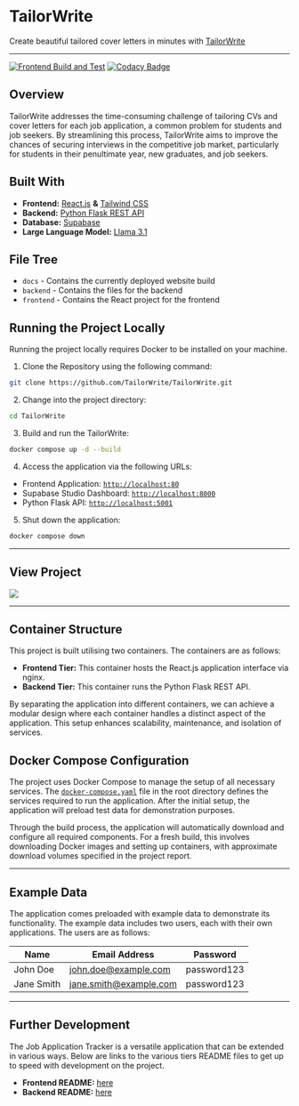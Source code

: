 
# TailorWrite

Create beautiful tailored cover letters in minutes with [TailorWrite](https://isgb.otago.ac.nz/info301/TailorWrite/TailorWrite/pages/)

___
[![Frontend Build and Test](https://github.com/TailorWrite/TailorWrite/actions/workflows/frontend-build-and-test.yml/badge.svg)](https://github.com/TailorWrite/TailorWrite/actions/workflows/frontend-build-and-test.yml) [![Codacy Badge](https://app.codacy.com/project/badge/Grade/dc3cb21cb3ce4eb0811637ce4ca672c2)](https://app.codacy.com/gh/TailorWrite/TailorWrite/dashboard?utm_source=gh&utm_medium=referral&utm_content=&utm_campaign=Badge_grade)

## Overview 
TailorWrite addresses the time-consuming challenge of tailoring CVs and cover letters for each job application, a common problem for students and job seekers. By streamlining this process, TailorWrite aims to improve the chances of securing interviews in the competitive job market, particularly for students in their penultimate year, new graduates, and job seekers.


## Built With

-   **Frontend:** [React.js](https://reactjs.org) **&** [Tailwind CSS](https://tailwindcss.com)
-   **Backend:** [Python Flask REST API](https://flask.palletsprojects.com/en/2.0.x/)
-   **Database:** [Supabase](https://supabase.io)
-   **Large Language Model:** [Llama 3.1](https://ollama.com/library/llama3.1) 

## File Tree 
- `docs` - Contains the currently deployed website build
- `backend` - Contains the files for the backend
- `frontend` - Contains the React project for the frontend


## Running the Project Locally

Running the project locally requires Docker to be installed on your machine.

1. Clone the Repository using the following command:
```sh
git clone https://github.com/TailorWrite/TailorWrite.git
```

2. Change into the project directory:
```sh
cd TailorWrite
```

3. Build and run the TailorWrite:
```sh
docker compose up -d --build
```

4. Access the application via the following URLs:
-   Frontend Application: [`http://localhost:80`](http://localhost:80)
-   Supabase Studio Dashboard: [`http://localhost:8000`](http://localhost:8000)
-   Python Flask API: [`http://localhost:5001`](http://localhost:5001)


5. Shut down the application:
```sh
docker compose down
```

---


## View Project

<div> 
  <img style={{width: "100%"}} src="https://github.com/user-attachments/assets/7aea7190-993b-422e-aadc-511469c496b7" /> 
</div>

---

## Container Structure

This project is built utilising two containers. The containers are as follows:

- **Frontend Tier:** This container hosts the React.js application interface via nginx.
- **Backend Tier:** This container runs the Python Flask REST API.

By separating the application into different containers, we can achieve a modular design where each container handles a distinct aspect of the application. This setup enhances scalability, maintenance, and isolation of services.

## Docker Compose Configuration

The project uses Docker Compose to manage the setup of all necessary services. The [`docker-compose.yaml`](docker-compose.yaml) file in the root directory defines the services required to run the application. After the initial setup, the application will preload test data for demonstration purposes.

Through the build process, the application will automatically download and configure all required components. For a fresh build, this involves downloading Docker images and setting up containers, with approximate download volumes specified in the project report.

---

## Example Data 

The application comes preloaded with example data to demonstrate its functionality. The example data includes two users, each with their own applications. The users are as follows:


| Name | Email Address | Password |
|---------|---------------|----------|
| John Doe | john.doe@example.com | password123 |
| Jane Smith | jane.smith@example.com | password123 |

---

## Further Development      

The Job Application Tracker is a versatile application that can be extended in various ways. Below are links to the various tiers README files to get up to speed with development on the project.

- **Frontend README:** [here](frontend/README.md)
- **Backend README:** [here](backend/README.md)
